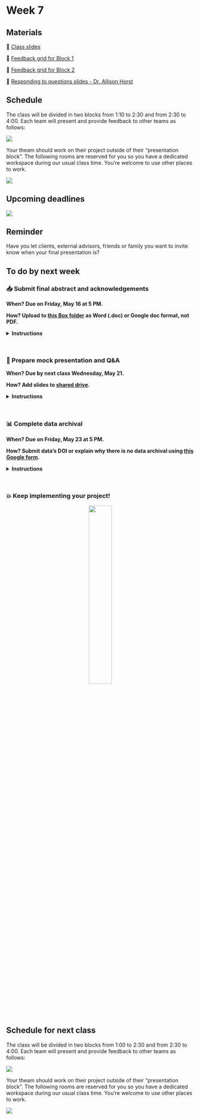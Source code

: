 # Week 7

## Materials

📕 [Class slides](https://docs.google.com/presentation/d/1-uVEYm0E9HviRJB1StyXL6GtrhboOYlYfpR4Mdj2SIE/edit?usp=sharing)

🔄 [Feedback grid for Block 1](https://docs.google.com/spreadsheets/d/1FjfIMsO5kb4DjlNll308lJUFdp6VQhH1KOyvgxbDkz4/edit?usp=sharing)

🔄 [Feedback grid for Block 2](https://docs.google.com/spreadsheets/d/1mEQJlWSSHv0qYcNGHWdqQcyEAunSGP_bjuStpFYARMM/edit?usp=sharing)

📗 [Responding to questions slides - Dr. Allison Horst](https://docs.google.com/presentation/d/1idCPdoY0y-rUTiGJMcERiEhA56iiUypECBBV6_MJ-sM/edit?usp=sharing)

## Schedule

The class will be divided in two blocks from 1:10 to 2:30 and from 2:30 to 4:00. Each team will present and provide feedback to other teams as follows:

![](/411b_spring/images/presentations_blocks_1.png)

Your theam should work on their project outside of their "presentation block". The following rooms are reserved for you so you have a dedicated workspace during our usual class time. You’re welcome to use other places to work. 

![](/411b_spring/images/presentations_rooms_1.png)

## Upcoming deadlines

![](/411b_spring/images/411b_2025_deadlines4.png)

::: {.callout-tip}
## Reminder
Have you let clients, external advisors, friends or family you want to invite know when your final presentation is? 
:::

## To do by next week

### 📥 Submit final abstract and acknowledgements
**When? Due on Friday, May 16 at 5 PM.**

**How? Upload to [this Box folder](https://ucsb.app.box.com/f/56626ceb02e24d94b886c08a262ecf34) as Word (.doc) or Google doc format, not PDF.**

<details>
<summary>**Instructions**</summary>

Abstracts and acknowledgments will be posted to the Bren website on your individual project pages and linked to the digital event program.

- Upload your abstract and acknowledgments in a single file to [this Box folder](https://ucsb.app.box.com/f/56626ceb02e24d94b886c08a262ecf34).
- Include your group name in the file name.
- Word (.doc) or Google doc format preferred, not PDF (must be copy & paste-able).

**Abstract instructions:**

- The abstract is a one-paragraph brief summary of the Capstone Project, meant for a non-technical audience. The length of the abstract should be roughly 200 words.  It can be the same as the one in your Technical Documentation. 
- If your project title has changed, please include the new title in the abstract. 
- Your advisor must approve the final abstract and any title updates before submission.

**Acknowledgments instructions:**

- The acknowledgements should include advisors, professionals, organizations, funding sources, etc. that assisted the Capstone Project. 
- Each acknowledgment should include the person’s name, title (if known), and affiliation or organization. 
- You should obtain authorization from each person or party being acknowledged that their names can be included in the abstract. 
- Be consistent when listing your acknowledgments. You can list several people within an organization. Alphabetical order is preferred if listing several people in the same grouping. 
    - Example 1: Joan Dudney, Assistant Professor, Bren School 
    - Example 2: Bren School: Max Czapanskiy, Assistant Teaching Professor; Roland Geyer, Professor; Ruth Oliver, Assistant Professor 
    - Example 3: The Nature Conservancy: Kelly Easterday, Heather Gately, Moses Katkowski, Diego Ortiz, Dr. Mark Reynolds, and Dr. Rae Wynn-Grant

Tip: You can view Bren faculty titles [here](https://bren.ucsb.edu/people/faculty). Also, if you have an email from someone, you may find their title in their email signature.
</details>

<br>

### 🎤 Prepare mock presentation and Q&A 
**When? Due by next class Wednesday, May 21.**

**How? Add slides to [shared drive](https://drive.google.com/drive/folders/13w2pizodM_M5w1MwDHjmZUn_5hm0M_Hu?usp=share_link).**

<details>
<summary>**Instructions**</summary>

- Assess or incorporate the feedback you received today and streamline your presentation. Iterate with your faculty advisor, TA, instructor, as needed. 
- You got this! Practice is everything!

In addition, next week you’ll practice answering questions a bit more. Questions during final presentations don’t tend to be as technical as questions during faculty reviews, but you should still be ready to answer about any details in your project.

- **Review** this [presentation about best practices to answer questions](https://docs.google.com/presentation/d/1idCPdoY0y-rUTiGJMcERiEhA56iiUypECBBV6_MJ-sM/edit?usp=sharing). Especially the “dos” and “don'ts”
- **Identify** 4 - 5 bins that you expect questions to fall into (e.g. data management, statistical analyses, working with a client). Write them down.
- **Brainstorm** who would be most appropriate to respond to questions in each bin.
- **Write down** 2 - 3 questions in each bin that you might expect (and/or are nervous of getting) during your presentation
- **Prepare**, if necessary, any extra slides you might need during your Q&A.

Make your best effort so that everyone in your team gets a chance to answer something.  Specially the team members who are not presenting. 
</details>

<br>

### 📊 Complete data archival 

**When? Due on Friday, May 23 at 5 PM.**

**How? Submit data's DOI or explain why there is no data archival using [this Google form](https://forms.gle/yGoKVjNgUR69D3XP9).**

<details>
<summary>**Instructions**</summary>
Friday, May 23 is the final due date to archive your capstone project data. This is an academic requirement. 

Use this week and next to:

1. Discuss with your advisor or client what data (if any) should be archived as part of the project deliverables.
2. Read through the [Archiving and Preserving Your Data](https://ucsb-library-research-data-services.github.io/project-data-management/preserve.html) information by the Library RDS team for detailed guidelines about what to archive and the submission process to Dryad. 
3. If necessary, make an appointment with the RDS team (rds@library.ucsb.edu) to discuss archival of data associated with your capstone project. 
4. 

When you submit data to Dryad (recommended repository) the data archival process won’t be complete yet, as your submission might need to be revised. However, you will get a DOI associated with your data. **To fulfill the data archival requirement, you must [submit your data’s DOI](https://forms.gle/yGoKVjNgUR69D3XP9) by Friday, May 23. If you are not archiving any data related to your capstone project, you must briefly explain why that is the case.**
</details>

<br>

### 💥 Keep implementing your project!
<center>
![](/411b_spring/images/coding.gif){width=35%}
</center>

## Schedule for next class
The class will be divided in two blocks from 1:00 to 2:30 and from 2:30 to 4:00. Each team will present and provide feedback to other teams as follows:

![](/411b_spring/images/presentations_blocks_2.png)

Your theam should work on their project outside of their "presentation block". The following rooms are reserved for you so you have a dedicated workspace during our usual class time. You’re welcome to use other places to work. 

![](/411b_spring/images/presentations_rooms_2.png)

